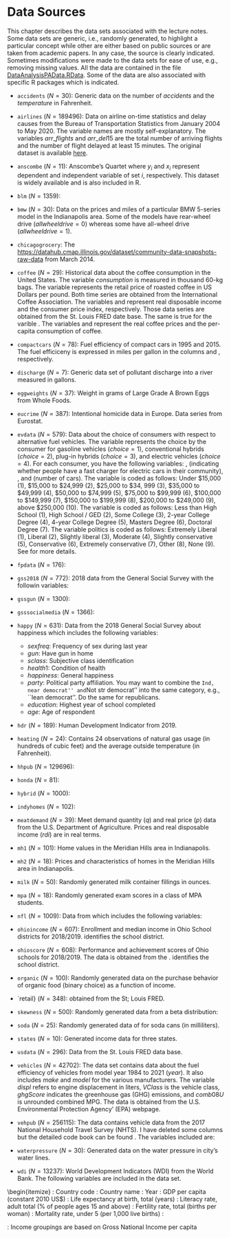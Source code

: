 # Data Sources

This chapter describes the data sets associated with the lecture notes. Some data sets are generic, i.e., randomly generated, to highlight a particular concept while other are either based on public sources or are taken from academic papers. In any case, the source is clearly indicated. Sometimes modifications were made to the  data sets for ease of use, e.g., removing missing values. All the data are contained in the file [DataAnalysisPAData.RData](https://github.com/jrfdumortier/dataanalysis/blob/master/DataAnalysisPAData.RData). Some of the data are also associated with specific R packages which is indicated. 

- `accidents` ($N=30$): Generic data on the number of $accidents$ and the $temperature$ in Fahrenheit.

- `airlines` ($N=189496$): Data on airline on-time statistics and delay causes from the Bureau of Transportation Statistics from January 2004 to May 2020. The variable names are mostly self-explanatory. The variables $arr\_flights$ and $arr\_del15$ are the total number of arriving flights and the number of flight delayed at least 15 minutes. The original dataset is available [here](https://www.transtats.bts.gov/ot_delay/ot_delaycause1.asp).   

- `anscombe` ($N=11$): Anscombe's Quartet where $y_i$ and $x_i$ represent dependent and independent variable of set $i$, respectively. This dataset is widely available and is also included in R.

- `blm` ($N=1359$): 

- `bmw` ($N=30$): Data on the prices and miles of a particular BMW 5-series model in the Indianapolis area. Some of the models have rear-wheel drive ($allwheeldrive=0$) whereas some have all-wheel drive ($allwheeldrive=1$).

- `chicagogrocery`: The [https://datahub.cmap.illinois.gov/dataset/community-data-snapshots-raw-data](Community Data Snapshots Raw Data) from March 2014. 

- `coffee` ($N=29$): Historical data about the coffee consumption in the United States. The variable $consumption$ is measured in thousand 60-kg bags. The variable \emph{price} represents the retail price of roasted coffee in US Dollars per pound. Both time series are obtained from the International Coffee Association. The variables \emph{rdi} and \emph{cpi} represent real disposable income and the consumer price index, respectively. Those data series are obtained from the St. Louis FRED date base. The same is true for the varible \emph{population}. The variables \emph{rprice} and \emph{pcconsumption} represent the real coffee prices and the per-capita consumption of coffee. 

- `compactcars` ($N=78$): Fuel efficiency of compact cars in 1995 and 2015. The fuel efficiceny is expressed in miles per gallon in the columns \emph{Automatic} and \emph{Manual}, respectively. 

- `discharge` ($N=7$): Generic data set of pollutant discharge into a river measured in gallons.

- `eggweights` ($N=37$): Weight in grams of Large Grade A Brown Eggs from Whole Foods. 

- `eucrime` ($N=387$): Intentional homicide data in Europe. Data series \texttt{crim\_hom\_soff} from Eurostat.

- `evdata` ($N=579$): Data about the choice of consumers with respect to alternative fuel vehicles. The
variable \emph{choice} represents the choice by the consumer for gasoline vehicles ($choice = 1$), conventional
hybrids ($choice = 2$), plug-in hybrids ($choice = 3$), and electric vehicles ($choice = 4$). For each consumer,
you have the following variables: \emph{age}, \emph{level2} (indicating whether people have a fast charger for electric cars in their community), \emph{female}, and \emph{numcars} (number of cars). The variable \emph{politics} is coded as follows: Under \$15,000 (1), \$15,000 to \$24,999 (2), \$25,000 to \$34, 999 (3), \$35,000 to \$49,999 (4), \$50,000 to \$74,999 (5), \$75,000 to \$99,999 (6), \$100,000 to \$149,999 (7), \$150,000 to \$199,999 (8), \$200,000 to \$249,000 (9), above \$250,000 (10). The variable \emph{edu} is coded as follows:  Less than High School (1), High School / GED (2), Some College (3), 2-year College Degree (4), 4-year College Degree (5), Masters Degree (6), Doctoral Degree (7). The variable politics is coded as follows: Extremely Liberal (1), Liberal (2), Slightly liberal (3), Moderate (4), Slightly conservative (5), Conservative (6), Extremely conservative (7), Other (8), None (9). See \citet{Dumortier:2014} for more details. 

- `fpdata` ($N=176$):

- `gss2018` ($N=772$): 2018 data from the General Social Survey with the followin variables:
     \begin{itemize}
          \item \emph{fulltime}: Working full time (dummy variable $yes=1$)
          \item \emph{government}: Working for the government ($yes=1$)
          \item \emph{married}: Being married ($yes=1$) 
          \item \emph{education}: Highest degree from high school (1), junior college (2),  bachelor (3), graduate (4). 
          \item \emph{age}: Age of the respondent.
          \item \emph{childs}:
          \item \emph{vote}: Voted in the 2016 election ($yes=1$).
          \item \emph{income}: Income of the respondent taking as the average over the range from the GSS.
          \item \emph{gun}: Gun ownership ($yes=1$).
          \item \emph{deathpenalty}: Favoring the death penalty ($yes=1$).
          \item \emph{totalwealth}: Total wealther of the respondent taking as the average over the range from the GSS.
     \end{itemize}

- `gssgun` ($N=1300$):

- `gsssocialmedia` ($N=1366$):

- `happy` ($N=631$): Data from the 2018 General Social Survey about happiness which includes the following variables:
    - $sexfreq$: Frequency of sex during last year
    - $gun$: Have gun in home
    - $sclass$: Subjective class identification
    - $health1$: Condition of health
    - $happiness$: General happiness
    - $party$: Political party affiliation. You may want to combine the ``Ind, near democrat'' and ``Not str democrat'' into the same category, e.g., ``lean democrat''. Do the same for republicans.
    - $education$: Highest year of school completed
    - $age$: Age of respondent


- `hdr` ($N=189$): Human Development Indicator from 2019.

- `heating` ($N=24$): Contains 24 observations of natural gas usage (in hundreds of cubic feet) and the average outside temperature (in Fahrenheit).  

- `hhpub` ($N=129696$):

- `honda` ($N=81$): 

- `hybrid` ($N=1000$): 

- `indyhomes` ($N=102$): 

- `meatdemand` ($N=39$): Meet demand quantity ($q$) and real price ($p$) data from the U.S. Department of Agriculture. Prices and real disposable income ($rdi$) are in real terms.  

- `mh1` ($N=101$): Home values in the Meridian Hills area in Indianapolis.

- `mh2` ($N=18$): Prices and characteristics of homes in the Meridian Hills area in Indianapolis.

- `milk` ($N=50$): Randomly generated milk container fillings in ounces.

- `mpa` ($N=18$): Randomly generated exam scores in a class of MPA students.

- `nfl` ($N=1009$): Data from \citet{Berri:2011} which includes the following variables:
\begin{itemize}
\item \emph{total}: Total salary
\item \emph{yards}: Passing yards from the prior season
\item \emph{att}: Pass attempts
\item \emph{exp}: Total years of experience in the league.
\item \emph{esp2}: Total years of experience in the league squared.
\item \emph{draft1}: First round draft pick.
\item \emph{draft2}: Second round draft pick.
\item \emph{veteran}: Bargaining status changes after a player has completed three years in the NFL.
\item \emph{changeteam}: Player has changed team.
\item \emph{pbowlever}: Player appeared in the Pro Bowl.
\item \emph{symm}: Facial symmetry.
\end{itemize}

- `ohioincome` ($N=607$): Enrollment and median income in Ohio School districts for 2018/2019. \emph{IRN} identifies the school district.

- `ohioscore` ($N=608$): Performance and achievement scores of Ohio schools for 2018/2019. The data is obtained from the \href{https://reportcard.education.ohio.gov/}{Ohio Department of Education}. \emph{IRN} identifies the school district.

- `organic` ($N=100$): Randomly generated data on the purchase behavior of organic food (binary choice) as a function of income.

- `retail} ($N=348$): \href{https://fred.stlouisfed.org/series/RSXFSN}{Advance Retail Sales: Retail (Excluding Food Services)} obtained from the St; Louis FRED.

- `skewness` ($N=500$): Randomly generated data from a beta distribution:
\begin{itemize}
\item \emph{beta55}: $a=5$ and $b=5$.
\item \emph{beta28}: $a=2$ and $b=8$.
\item \emph{beta82}: $a=8$ and $b=2$.
\end{itemize}

- `soda` ($N=25$): Randomly generated data of for soda cans (in milliliters).

- `states` ($N=10$): Generated income data for three states.

- `usdata` ($N=296$): Data from the St. Louis FRED data base.
\begin{itemize}
\item \emph{income}: Real Disposable Personal Income: Per Capita
\item \emph{consumption}: Real personal consumption expenditures per capita
\end{itemize}

- `vehicles` ($N=42702$): The data set contains data about the fuel efficiency of vehicles from model year 1984 to 2021 ($year$). It also includes $make$ and $model$ for the various manufacturers. The variable $displ$ refers to engine displacement in liters\footnote{\url{https://en.wikipedia.org/wiki/Engine_displacement}}, $VClass$ is the vehicle class, $ghgScore$ indicates the greenhouse gas (GHG) emissions, and $comb08U$ is unrounded combined MPG. The data is obtained from the U.S. Environmental Protection Agency' (EPA) \href{https://www.fueleconomy.gov/feg/download.shtml}{Fuel Economy Data} webpage.

- `vehpub` ($N=256115$): The data contains vehicle data from the 2017 National Household Travel Survey (NHTS). I have deleted some columns but the detailed code book can be found \href{https://nhts.ornl.gov/tables09/CodebookBrowser.aspx}{here}. The variables included are:
\begin{itemize}
\item \emph{HOUSEID}: Household Identifier 
\item \emph{VEHID}: Vehicle Identifier
\item \emph{VEHYEAR}: Vehicle Year
\item \emph{MAKE}: Vehicle Make
\item \emph{FUELTYPE}: Fuel Type
\item \emph{VEHTYPE}: Vehicle Type
\item \emph{OD\_READ}: Odometer Reading
\item \emph{HFUEL}: Type of Hybrid Vehicle
\item \emph{HYBRID}: Hybrid vehicle
\item \emph{HOMEOWN}: Home Ownership
\item \emph{HHFAMINC}: Household income
\item \emph{HHSTATE}: Household state
\item \emph{URBRUR}: Household in urban/rural area
\end{itemize}

- `waterpressure` ($N=30$): Generated data on the water pressure in city's water lines.

- `wdi` ($N=13237$): World Development Indicators (WDI) from the World Bank. The following variables are included in the data set. 

\begin{itemize}
\item \emph{iso2c}: Country code
\item \emph{country}: Country name
\item \emph{year}: Year
\item \emph{gdp}: GDP per capita (constant 2010 US\$)
\item \emph{lifeexp}: Life expectancy at birth, total (years)
\item \emph{litrate}: Literacy rate, adult total (\% of people ages 15 and above)
\item \emph{fertrate}: Fertility rate, total (births per woman)
\item \emph{mortrate}: Mortality rate, under 5 (per 1,000 live births)
\item \emph{region}: \href{https://datahelpdesk.worldbank.org/knowledgebase/articles/378834-how-does-the-world-bank-classify-countries}{Geographic regions}
\item \emph{incomeLevel}: Income groupings are based on Gross National Income per capita
